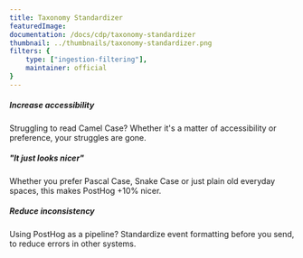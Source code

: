 ```yaml
---
title: Taxonomy Standardizer
featuredImage: 
documentation: /docs/cdp/taxonomy-standardizer
thumbnail: ../thumbnails/taxonomy-standardizer.png
filters: {
    type: ["ingestion-filtering"],
    maintainer: official
}
---
```


<Section
    divider={false}
    title="Tired of InConsistent_Spelling event taxonomies? Standardize event names into one matching style!"
    size="full"
    cols={3}
>
    <div>
        <h5>Increase accessibility</h5>
        <p>Struggling to read Camel Case? Whether it's a matter of accessibility or preference, your struggles are gone.</p>
    </div>
    <div>
        <h5>"It just looks nicer"</h5>
        <p>Whether you prefer Pascal Case, Snake Case or just plain old everyday spaces, this  makes PostHog +10% nicer.</p>
    </div>
    <div>
        <h5>Reduce inconsistency</h5>
        <p>Using PostHog as a pipeline? Standardize event formatting before you send, to reduce errors in other systems.</p>
    </div>

</Section>

<TutorialsSlider topic="taxonomy-standardizer" />

<Documentation />
